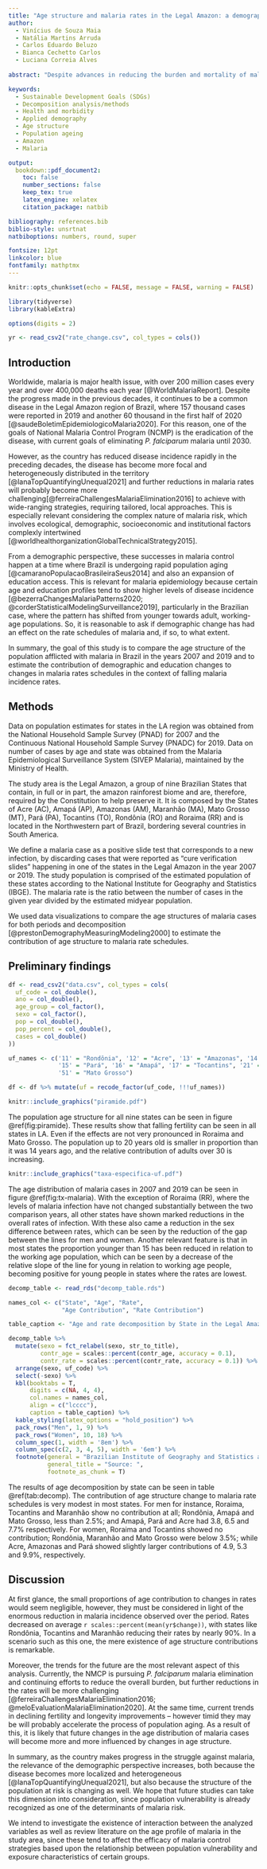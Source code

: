 ```yaml
---
title: "Age structure and malaria rates in the Legal Amazon: a demographic perspective"
author:
  - Vinícius de Souza Maia
  - Natália Martins Arruda
  - Carlos Eduardo Beluzo
  - Bianca Cechetto Carlos
  - Luciana Correia Alves
  
abstract: "Despite advances in reducing the burden and mortality of malaria in recent decades, the disease remains relevant for population health in the Legal Amazon region of Brazil. At the same time that rates have been decreasing from 18.4 cases per 1000 people to only 5.4 cases per 1000, the brazilian population has experienced rapid changes age structure. We combine data from National Household Surveys and the Malaria Epidemiological Surveillance System to estimate the contribution of age to malaria rate schedules, using visualizations and decomposition to compare the years 2007 and 2019 for nine states in the Legal Amazon. Our preliminary findings show that although malaria rates have fallen considerably from 2007 to 2019, changes in population structure have non-negligible contribution to changes in malaria rate schedules, especially since states have had malaria rate reductions and population structure changes of varying intensity. We tentatively conclude that the contribution of age structure to malaria rate schedules will tend to increase as further reductions in rates become more challenging in the next few years and trends in fertility and mortality in the country will probably accelerate population aging."

keywords:
  - Sustainable Development Goals (SDGs)
  - Decomposition analysis/methods
  - Health and morbidity
  - Applied demography
  - Age structure
  - Population ageing
  - Amazon
  - Malaria

output: 
  bookdown::pdf_document2:
    toc: false
    number_sections: false
    keep_tex: true
    latex_engine: xelatex
    citation_package: natbib

bibliography: references.bib
biblio-style: unsrtnat
natbiboptions: numbers, round, super

fontsize: 12pt
linkcolor: blue
fontfamily: mathptmx
---
```


```r
knitr::opts_chunk$set(echo = FALSE, message = FALSE, warning = FALSE)

library(tidyverse)
library(kableExtra)

options(digits = 2)

yr <- read_csv2("rate_change.csv", col_types = cols())
```

## Introduction

Worldwide, malaria is major health issue, with over 200 million cases every year and over 400,000 deaths each year [@WorldMalariaReport]. Despite the progress made in the previous decades, it continues to be a common disease in the Legal Amazon region of Brazil, where 157 thousand cases were reported in 2019 and another 60 thousand in the first half of 2020 [@saudeBoletimEpidemiologicoMalaria2020]. For this reason, one of the goals of National Malaria Control Program (NCMP) is the eradication of the disease, with current goals of eliminating *P. falciparum* malaria until 2030.

However, as the country has reduced disease incidence rapidly in the preceding decades, the disease has become more focal and heterogeneously distributed in the territory [@lanaTopQuantifyingUnequal2021] and further reductions in malaria rates will probably become more challenging[@ferreiraChallengesMalariaElimination2016] to achieve with wide-ranging strategies, requiring tailored, local approaches. This is especially relevant considering the complex nature of malaria risk, which involves ecological, demographic, socioeconomic and institutional factors complexly intertwined [@worldhealthorganizationGlobalTechnicalStrategy2015].

From a demographic perspective, these successes in malaria control happen at a time where Brazil is undergoing rapid population aging [@camaranoPopulacaoBrasileiraSeus2014] and also an expansion of education access. This is relevant for malaria epidemiology because certain age and education profiles tend to show higher levels of disease incidence [@bezerraChangesMalariaPatterns2020; @corderStatisticalModelingSurveillance2019], particularly in the Brazilian case, where the pattern has shifted from younger towards adult, working-age populations. So, it is reasonable to ask if demographic change has had an effect on the rate schedules of malaria and, if so, to what extent.

In summary, the goal of this study is to compare the age structure of the population afflicted with malaria in Brazil in the years 2007 and 2019 and to estimate the contribution of demographic and education changes to changes in malaria rates schedules in the context of falling malaria incidence rates.

## Methods

Data on population estimates for states in the LA region was obtained from the National Household Sample Survey (PNAD) for 2007 and the Continuous National Household Sample Survey (PNADC) for 2019. Data on number of cases by age and state was obtained from the Malaria Epidemiological Surveillance System (SIVEP Malaria), maintained by the Ministry of Health.

The study area is the Legal Amazon, a group of nine Brazilian States that contain, in full or in part, the amazon rainforest biome and are, therefore, required by the Constitution to help preserve it. It is composed by the States of Acre (AC), Amapá (AP), Amazonas (AM), Maranhão (MA), Mato Grosso (MT), Pará (PA), Tocantins (TO), Rondônia (RO) and Roraima (RR) and is located in the Northwestern part of Brazil, bordering several countries in South America.

We define a malaria case as a positive slide test that corresponds to a new infection, by discarding cases that were reported as "cure verification slides" happening in one of the states in the Legal Amazon in the year 2007 or 2019. The study population is comprised of the estimated population of these states according to the National Institute for Geography and Statistics (IBGE). The malaria rate is the ratio between the number of cases in the given year divided by the estimated midyear population.

We used data visualizations to compare the age structures of malaria cases for both periods and decomposition [@prestonDemographyMeasuringModeling2000] to estimate the contribution of age structure to malaria rate schedules.

## Preliminary findings

```r
df <- read_csv2("data.csv", col_types = cols(
  uf_code = col_double(),
  ano = col_double(),
  age_group = col_factor(),
  sexo = col_factor(),
  pop = col_double(),
  pop_percent = col_double(),
  cases = col_double()
))

uf_names <- c('11' = "Rondônia", '12' = "Acre", '13' = "Amazonas", '14' = "Roraima",
              '15' = "Pará", '16' = "Amapá", '17' = "Tocantins", '21' = "Maranhão",
              '51' = "Mato Grosso")

df <- df %>% mutate(uf = recode_factor(uf_code, !!!uf_names))
```

```r
knitr::include_graphics("piramide.pdf")
```

The population age structure for all nine states can be seen in figure \@ref(fig:piramide). These results show that falling fertility can be seen in all states in LA. Even if the effects are not very pronounced in Roraima and Mato Grosso. The population up to 20 years old is smaller in proportion than it was 14 years ago, and the relative contribution of adults over 30 is increasing.

```r
knitr::include_graphics("taxa-especifica-uf.pdf")
```

The age distribution of malaria cases in 2007 and 2019 can be seen in figure \@ref(fig:tx-malaria). With the exception of Roraima (RR), where the levels of malaria infection have not changed substantially between the two comparison years, all other states have shown marked reductions in the overall rates of infection. With these also came a reduction in the sex difference between rates, which can be seen by the reduction of the gap between the lines for men and women. Another relevant feature is that in most states the proportion younger than 15 has been reduced in relation to the working age population, which can be seen by a decrease of the relative slope of the line for young in relation to working age people, becoming positive for young people in states where the rates are lowest.

```r
decomp_table <- read_rds("decomp_table.rds")

names_col <- c("State", "Age", "Rate", 
               "Age Contribution", "Rate Contribution")

table_caption <- "Age and rate decomposition by State in the Legal Amazon, 2007 and 2019"

decomp_table %>% 
  mutate(sexo = fct_relabel(sexo, str_to_title),
         contr_age = scales::percent(contr_age, accuracy = 0.1),
         contr_rate = scales::percent(contr_rate, accuracy = 0.1)) %>% 
  arrange(sexo, uf_code) %>% 
  select(-sexo) %>% 
  kbl(booktabs = T,
      digits = c(NA, 4, 4),
      col.names = names_col,
      align = c("lcccc"),
      caption = table_caption) %>% 
  kable_styling(latex_options = "hold_position") %>% 
  pack_rows("Men", 1, 9) %>% 
  pack_rows("Women", 10, 18) %>% 
  column_spec(1, width = '8em') %>% 
  column_spec(c(2, 3, 4, 5), width = '6em') %>% 
  footnote(general = "Brazilian Institute of Geography and Statistics and Ministry of Health.",
           general_title = "Source: ",
           footnote_as_chunk = T)
```

The results of age decomposition by state can be seen in table \@ref(tab:decomp). The contribution of age structure change to malaria rate schedules is very modest in most states. For men for instance, Roraima, Tocantins and Maranhão show no contribution at all; Rondônia, Amapá and Mato Grosso, less than 2.5%; and Amapá, Pará and Acre had 3.8, 6.5 and 7.7% respectively. For women, Roraima and Tocantins showed no contribution; Rondônia, Maranhão and Mato Grosso were below 3.5%; while Acre, Amazonas and Pará showed slightly larger contributions of 4.9, 5.3 and 9.9%, respectively.

## Discussion

At first glance, the small proportions of age contribution to changes in rates would seem negligible, however, they must be considered in light of the enormous reduction in malaria incidence observed over the period. Rates decreased on average `r scales::percent(mean(yr$change))`, with states like Rondônia, Tocantins and Maranhão reducing their rates by nearly 90%. In a scenario such as this one, the mere existence of age structure contributions is remarkable.

Moreover, the trends for the future are the most relevant aspect of this analysis. Currently, the NMCP is pursuing *P. falciparum* malaria elimination and continuing efforts to reduce the overall burden, but further reductions in the rates will be more challenging [@ferreiraChallengesMalariaElimination2016; @meloEvaluationMalariaElimination2020]. At the same time, current trends in declining fertility and longevity improvements -- however timid they may be will probably accelerate the process of population aging. As a result of this, it is likely that future changes in the age distribution of malaria cases will become more and more influenced by changes in age structure.

In summary, as the country makes progress in the struggle against malaria, the relevance of the demographic perspective increases, both because the disease becomes more localized and heterogeneous [@lanaTopQuantifyingUnequal2021], but also because the structure of the population at risk is changing as well. We hope that future studies can take this dimension into consideration, since population vulnerability is already recognized as one of the determinants of malaria risk.

We intend to investigate the existence of interaction between the analyzed variables as well as review literature on the age profile of malaria in the study area, since these tend to affect the efficacy of malaria control strategies based upon the relationship between population vulnerability and exposure characteristics of certain groups.
